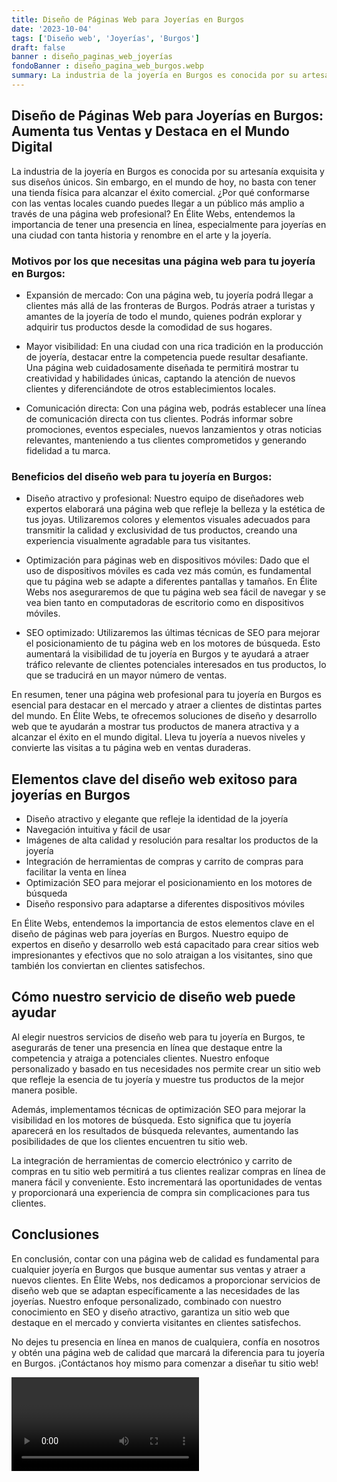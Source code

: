 ```yaml
---
title: Diseño de Páginas Web para Joyerías en Burgos
date: '2023-10-04'
tags: ['Diseño web', 'Joyerías', 'Burgos']
draft: false
banner : diseño_paginas_web_joyerías
fondoBanner : diseño_pagina_web_burgos.webp
summary: La industria de la joyería en Burgos es conocida por su artesanía exquisita y sus diseños únicos. Sin embargo, en el mundo de hoy, no basta con tener una tienda física para alcanzar el éxito comercial. ¿Por qué conformarse con las ventas locales cuando puedes llegar a un público más amplio a través de una página web profesional? En Élite Webs, entendemos la importancia de tener una presencia en línea, especialmente para joyerías en una ciudad con tanta historia y renombre en el arte y la joyería.
---
```


## Diseño de Páginas Web para Joyerías en Burgos: Aumenta tus Ventas y Destaca en el Mundo Digital

La industria de la joyería en Burgos es conocida por su artesanía exquisita y sus diseños únicos. Sin embargo, en el mundo de hoy, no basta con tener una tienda física para alcanzar el éxito comercial. ¿Por qué conformarse con las ventas locales cuando puedes llegar a un público más amplio a través de una página web profesional? En Élite Webs, entendemos la importancia de tener una presencia en línea, especialmente para joyerías en una ciudad con tanta historia y renombre en el arte y la joyería.

### Motivos por los que necesitas una página web para tu joyería en Burgos:

- Expansión de mercado: Con una página web, tu joyería podrá llegar a clientes más allá de las fronteras de Burgos. Podrás atraer a turistas y amantes de la joyería de todo el mundo, quienes podrán explorar y adquirir tus productos desde la comodidad de sus hogares.

- Mayor visibilidad: En una ciudad con una rica tradición en la producción de joyería, destacar entre la competencia puede resultar desafiante. Una página web cuidadosamente diseñada te permitirá mostrar tu creatividad y habilidades únicas, captando la atención de nuevos clientes y diferenciándote de otros establecimientos locales.

- Comunicación directa: Con una página web, podrás establecer una línea de comunicación directa con tus clientes. Podrás informar sobre promociones, eventos especiales, nuevos lanzamientos y otras noticias relevantes, manteniendo a tus clientes comprometidos y generando fidelidad a tu marca.

### Beneficios del diseño web para tu joyería en Burgos:

- Diseño atractivo y profesional: Nuestro equipo de diseñadores web expertos elaborará una página web que refleje la belleza y la estética de tus joyas. Utilizaremos colores y elementos visuales adecuados para transmitir la calidad y exclusividad de tus productos, creando una experiencia visualmente agradable para tus visitantes.

- Optimización para páginas web en dispositivos móviles: Dado que el uso de dispositivos móviles es cada vez más común, es fundamental que tu página web se adapte a diferentes pantallas y tamaños. En Élite Webs nos aseguraremos de que tu página web sea fácil de navegar y se vea bien tanto en computadoras de escritorio como en dispositivos móviles.

- SEO optimizado: Utilizaremos las últimas técnicas de SEO para mejorar el posicionamiento de tu página web en los motores de búsqueda. Esto aumentará la visibilidad de tu joyería en Burgos y te ayudará a atraer tráfico relevante de clientes potenciales interesados en tus productos, lo que se traducirá en un mayor número de ventas.

En resumen, tener una página web profesional para tu joyería en Burgos es esencial para destacar en el mercado y atraer a clientes de distintas partes del mundo. En Élite Webs, te ofrecemos soluciones de diseño y desarrollo web que te ayudarán a mostrar tus productos de manera atractiva y a alcanzar el éxito en el mundo digital. Lleva tu joyería a nuevos niveles y convierte las visitas a tu página web en ventas duraderas.

<GifSeo />

<Cta />

## Elementos clave del diseño web exitoso para joyerías en Burgos

- Diseño atractivo y elegante que refleje la identidad de la joyería
- Navegación intuitiva y fácil de usar
- Imágenes de alta calidad y resolución para resaltar los productos de la joyería
- Integración de herramientas de compras y carrito de compras para facilitar la venta en línea
- Optimización SEO para mejorar el posicionamiento en los motores de búsqueda
- Diseño responsivo para adaptarse a diferentes dispositivos móviles

En Élite Webs, entendemos la importancia de estos elementos clave en el diseño de páginas web para joyerías en Burgos. Nuestro equipo de expertos en diseño y desarrollo web está capacitado para crear sitios web impresionantes y efectivos que no solo atraigan a los visitantes, sino que también los conviertan en clientes satisfechos.

## Cómo nuestro servicio de diseño web puede ayudar

Al elegir nuestros servicios de diseño web para tu joyería en Burgos, te asegurarás de tener una presencia en línea que destaque entre la competencia y atraiga a potenciales clientes. Nuestro enfoque personalizado y basado en tus necesidades nos permite crear un sitio web que refleje la esencia de tu joyería y muestre tus productos de la mejor manera posible.

Además, implementamos técnicas de optimización SEO para mejorar la visibilidad en los motores de búsqueda. Esto significa que tu joyería aparecerá en los resultados de búsqueda relevantes, aumentando las posibilidades de que los clientes encuentren tu sitio web.

La integración de herramientas de comercio electrónico y carrito de compras en tu sitio web permitirá a tus clientes realizar compras en línea de manera fácil y conveniente. Esto incrementará las oportunidades de ventas y proporcionará una experiencia de compra sin complicaciones para tus clientes.

## Conclusiones

En conclusión, contar con una página web de calidad es fundamental para cualquier joyería en Burgos que busque aumentar sus ventas y atraer a nuevos clientes. En Élite Webs, nos dedicamos a proporcionar servicios de diseño web que se adaptan específicamente a las necesidades de las joyerías. Nuestro enfoque personalizado, combinado con nuestro conocimiento en SEO y diseño atractivo, garantiza un sitio web que destaque en el mercado y convierta visitantes en clientes satisfechos.

No dejes tu presencia en línea en manos de cualquiera, confía en nosotros y obtén una página web de calidad que marcará la diferencia para tu joyería en Burgos. ¡Contáctanos hoy mismo para comenzar a diseñar tu sitio web!

<Video />

<CtaBot job='Joyerías' city='Burgos'/>

<Gmaps query='Burgos+españa+maps' />